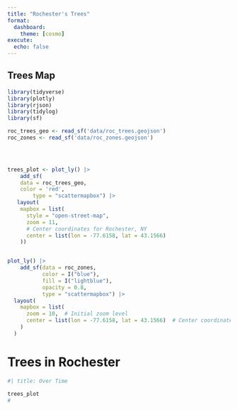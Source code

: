 ```yaml
---
title: "Rochester's Trees"
format: 
  dashboard:
    theme: [cosmo]
execute:
  echo: false
---
```


## Trees Map

```r
library(tidyverse)
library(plotly)
library(rjson)
library(tidylog)
library(sf)

roc_trees_geo <- read_sf('data/roc_trees.geojson')
roc_zones <- read_sf('data/roc_zones.geojson')


  
```

```r


trees_plot <- plot_ly() |>
    add_sf(
    data = roc_trees_geo,
    color = 'red',
        type = "scattermapbox") |>
   layout(
    mapbox = list(
      style = "open-street-map",
      zoom = 11,
      # Center coordinates for Rochester, NY
      center = list(lon = -77.6158, lat = 43.1566)  
    ))



```

```r


plot_ly() |>
    add_sf(data = roc_zones, 
           color = I("blue"), 
           fill = I("lightblue"), 
           opacity = 0.8,
           type = "scattermapbox") |>
  layout(
    mapbox = list(
      zoom = 10,  # Initial zoom level
      center = list(lon = -77.6158, lat = 43.1566)  # Center coordinates for Rochester, NY
    )
  )
```

# Trees in Rochester

```r
#| title: Over Time

trees_plot
#

```
